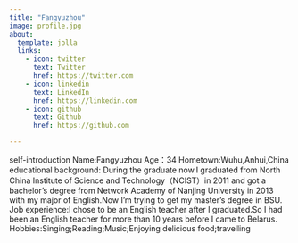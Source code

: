 ```yaml
---
title: "Fangyuzhou"
image: profile.jpg
about:
  template: jolla
  links:
    - icon: twitter
      text: Twitter
      href: https://twitter.com
    - icon: linkedin
      text: LinkedIn
      href: https://linkedin.com
    - icon: github
      text: Github
      href: https://github.com

---
```


self-introduction
Name:Fangyuzhou
Age：34
Hometown:Wuhu,Anhui,China
educational background:
During the graduate now.I graduated from North China Institute of Science and Technology（NCIST）in 2011 and got a bachelor's degree from Network Academy of Nanjing University in 2013 with my major of English.Now I'm trying to get my master's degree in BSU.
Job experience:I chose to be an English teacher after I graduated.So I had been an English teacher for more than 10 years before I came to Belarus.
Hobbies:Singing;Reading;Music;Enjoying delicious food;travelling
